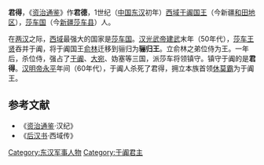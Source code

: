 '''君得'''，《[[资治通鉴|资治通鉴]]》作'''君德'''，1世纪（[[中国|中国]][[东汉|东汉]]初年）[[西域|西域]][[于阗|于阗]][[国王|国王]]（今新疆[[和田地区|和田地区]]），[[莎车国|莎车国]]（今[[新疆|新疆]][[莎车县|莎车县]]）人。

在[[两汉|两汉]]之际，[[西域|西域]]最强大的国家是[[莎车国|莎车国]]。[[汉光武帝|汉光武帝]][[建武_(东汉)|建武]]末年（50年代），[[贤_(莎车)|莎车王贤]]吞并于阗，将于阗国王[[俞林|俞林]]迁移到骊归为'''骊归王'''。立俞林之弟位侍为王。一年后，杀位侍，强占了[[于阗|于阗]]、[[大宛|大宛]]、妫塞等三国，派莎车将领镇守。镇守于阗的是'''君得'''。[[汉明帝|汉明帝]][[永平|永平]]年间（60年代），于阗人杀死了君得，拥立本族首领[[休莫霸|休莫霸]]为于阗王。
{{start box}}
{{s-before|[[俞林|俞林]]}}
{{s-title|[[于阗|于阗]]国王|60年}}
{{s-after|[[休莫霸|休莫霸]]}}
{{end box}}

==参考文献==
*《[[资治通鉴|资治通鉴]]·汉纪》
*《[[后汉书|后汉书]]·西域传》
[[Category:东汉军事人物|Category:东汉军事人物]]
[[Category:于阗君主|Category:于阗君主]]